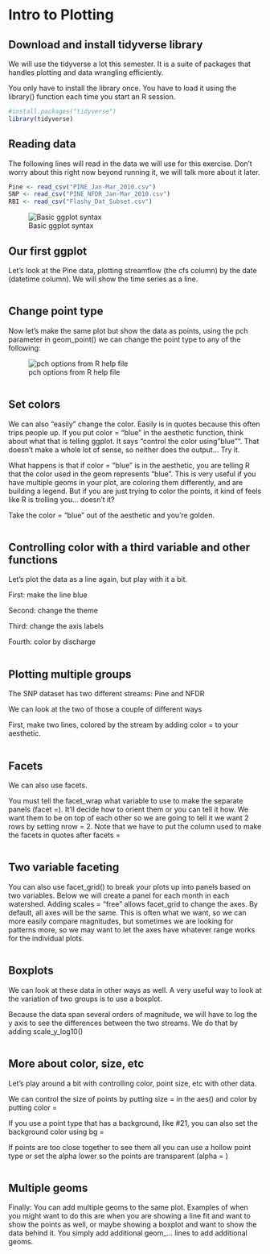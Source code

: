 # Intro to Plotting {#Plotting}

## Download and install tidyverse library

We will use the tidyverse a lot this semester. It is a suite of packages that handles plotting and data wrangling efficiently.

You only have to install the library once. You have to load it using the library() function each time you start an R session.

```r
#install.packages("tidyverse")
library(tidyverse)

```

## Reading data

The following lines will read in the data we will use for this exercise. Don't worry about this right now beyond running it, we will talk more about it later.

```r
Pine <- read_csv("PINE_Jan-Mar_2010.csv") 
SNP <- read_csv("PINE_NFDR_Jan-Mar_2010.csv")
RBI <- read_csv("Flashy_Dat_Subset.csv")
```

![Basic ggplot syntax](images/GGplot syntax.png "GGplot syntax")

## Our first ggplot

Let's look at the Pine data, plotting streamflow (the cfs column) by the date (datetime column). We will show the time series as a line.

```r

```

## Change point type

Now let's make the same plot but show the data as points, using the pch parameter in geom_point() we can change the point type to any of the following:

![pch options from R help file](images/pch.png "pch values and points from R help file")

```r

```

## Set colors

We can also "easily" change the color. Easily is in quotes because this often trips people up. If you put color = "blue" in the aesthetic function, think about what that is telling ggplot. It says "control the color using "blue"". That doesn't make a whole lot of sense, so neither does the output... Try it.

What happens is that if color = "blue" is in the aesthetic, you are telling R that the color used in the geom represents "blue". This is very useful if you have multiple geoms in your plot, are coloring them differently, and are building a legend. But if you are just trying to color the points, it kind of feels like R is trolling you... doesn't it?

Take the color = "blue" out of the aesthetic and you're golden.

```r

```

## Controlling color with a third variable and other functions

Let's plot the data as a line again, but play with it a bit.

First: make the line blue

Second: change the theme

Third: change the axis labels

Fourth: color by discharge

```r

```

## Plotting multiple groups

The SNP dataset has two different streams: Pine and NFDR

We can look at the two of those a couple of different ways

First, make two lines, colored by the stream by adding color = to your aesthetic.

```r

```

## Facets

We can also use facets.

You must tell the facet_wrap what variable to use to make the separate panels (facet =). It'll decide how to orient them or you can tell it how. We want them to be on top of each other so we are going to tell it we want 2 rows by setting nrow = 2. Note that we have to put the column used to make the facets in quotes after facets =

```r

```

## Two variable faceting

You can also use facet_grid() to break your plots up into panels based on two variables. Below we will create a panel for each month in each watershed. Adding scales = "free" allows facet_grid to change the axes. By default, all axes will be the same. This is often what we want, so we can more easily compare magnitudes, but sometimes we are looking for patterns more, so we may want to let the axes have whatever range works for the individual plots.

```r

```

## Boxplots

We can look at these data in other ways as well. A very useful way to look at the variation of two groups is to use a boxplot.

Because the data span several orders of magnitude, we will have to log the y axis to see the differences between the two streams. We do that by adding scale_y\_log10()

```r

```

## More about color, size, etc

Let's play around a bit with controlling color, point size, etc with other data.

We can control the size of points by putting size = in the aes() and color by putting color =

If you use a point type that has a background, like \#21, you can also set the background color using bg =

If points are too close together to see them all you can use a hollow point type or set the alpha lower so the points are transparent (alpha = )

```r

```

## Multiple geoms

Finally: You can add multiple geoms to the same plot. Examples of when you might want to do this are when you are showing a line fit and want to show the points as well, or maybe showing a boxplot and want to show the data behind it. You simply add additional geom\_... lines to add additional geoms.

```r

```
